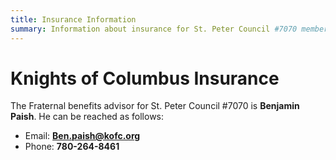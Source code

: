---
title: Insurance Information
summary: Information about insurance for St. Peter Council #7070 members
---

# Knights of Columbus Insurance

The Fraternal benefits advisor for St. Peter Council #7070 is **Benjamin Paish**.
He can be reached as follows:

-   Email: **Ben.paish@kofc.org**
-   Phone: **780-264-8461**
